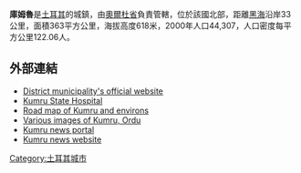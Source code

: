 '''庫姆魯'''是[[土耳其|土耳其]]的城鎮，由[[奧爾杜省|奧爾杜省]]負責管轄，位於該國北部，距離[[黑海|黑海]]沿岸33公里，面積363平方公里，海拔高度618米，2000年人口44,307，人口密度每平方公里122.06人。

==外部連結==
* [http://www.kumru.bel.tr/ District municipality's official website] {{Wayback|url=http://www.kumru.bel.tr/ |date=20090221102736 }} {{tr icon}}
* [https://web.archive.org/web/20080402085228/http://www.kumrudevlethastanesi.gov.tr/ Kumru State Hospital] {{tr icon}}
* [http://www.adiyamanli.org/MapofTurkey/bigimg/6.2.gif Road map of Kumru and environs] {{Wayback|url=http://www.adiyamanli.org/MapofTurkey/bigimg/6.2.gif |date=20201108040513 }}
* [http://wowturkey.com/forum/viewtopic.php?t=22542 Various images of Kumru, Ordu] {{Wayback|url=http://wowturkey.com/forum/viewtopic.php?t=22542 |date=20160303190628 }}
* [https://web.archive.org/web/20080524055311/http://www.kumru.org/ Kumru news portal] {{tr icon}}
* [http://www.kumruluyuz.biz/ Kumru news website] {{Wayback|url=http://www.kumruluyuz.biz/ |date=20201126220738 }} {{tr icon}}

{{coord|40|52|28|N|37|15|50|E|display=title|region:TR_type:city}}

{{Turkey-geo-stub}}
[[Category:土耳其城市|Category:土耳其城市]]